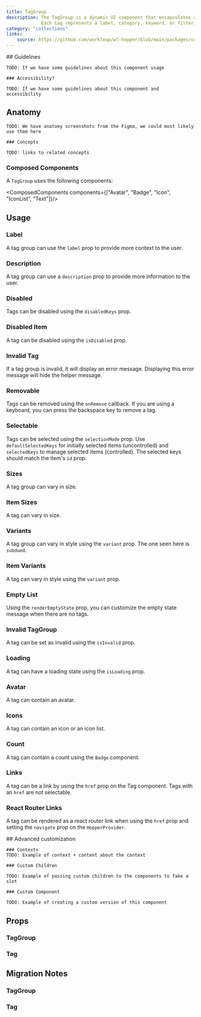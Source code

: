 ```yaml
---
title: TagGroup
description: The TagGroup is a dynamic UI component that encapsulates a collection of tags.
             Each tag represents a label, category, keyword, or filter, and can be used for various groupings
category: "collections"
links:
    source: https://github.com/workleap/wl-hopper/blob/main/packages/components/src/tag/src/TagGroup.tsx
---
```


<Example src="tag/docs/preview" />

<FeatureFlag flag="next">
    ## Guidelines

    TODO: If we have some guidelines about this component usage

    ### Accessibility?

    TODO: If we have some guidelines about this component and accessibility
</FeatureFlag>

## Anatomy

<FeatureFlag flag="rc">

    TODO: We have anatomy screenshots from the Figma, we could most likely use them here

    ### Concepts

    TODO: links to related concepts
</FeatureFlag>

### Composed Components

A `TagGroup` uses the following components:

<ComposedComponents components={["Avatar", "Badge", "Icon", "IconList", "Text"]}/>

## Usage

### Label

A tag group can use the `label` prop to provide more context to the user.

<Example src="tag/docs/tagGroup/label" />

### Description

A tag group can use a `description` prop to provide more information to the user.

<Example src="tag/docs/tagGroup/description" />

### Disabled

Tags can be disabled using the `disabledKeys` prop.

<Example src="tag/docs/tagGroup/disabled" />

### Disabled Item

A tag can be disabled using the `isDisabled` prop.

<Example src="tag/docs/tag/disabled" />

### Invalid Tag

If a tag group is invalid, it will display an error message. Displaying this error message will hide the helper message.

<Example src="tag/docs/tagGroup/invalid" />

### Removable

Tags can be removed using the `onRemove` callback.
If you are using a keyboard, you can press the backspace key to remove a tag.

<Example src="tag/docs/tagGroup/removable" />

### Selectable

Tags can be selected using the `selectionMode` prop.
Use `defaultSelectedKeys` for initially selected items (uncontrolled) and `selectedKeys` to manage selected items (controlled).
The selected keys should match the item's `id` prop.

<Example src="tag/docs/tagGroup/selectable" />

### Sizes

A tag group can vary in size.

<Example src="tag/docs/tagGroup/sizes" />

### Item Sizes

A tag can vary in size.

<Example src="tag/docs/tag/sizes" />

### Variants

A tag group can vary in style using the `variant` prop. The one seen here is `subdued`.

<Example src="tag/docs/tagGroup/variants" />

### Item Variants

A tag can vary in style using the `variant` prop.

<Example src="tag/docs/tag/variants" />

### Empty List

Using the `renderEmptyState` prop, you can customize the empty state message when there are no tags.

<Example src="tag/docs/tagGroup/empty" />

### Invalid TagGroup

A tag can be set as invalid using the `isInvalid` prop.

<Example src="tag/docs/tag/invalid" />

### Loading

A tag can have a loading state using the `isLoading` prop.

<Example src="tag/docs/tag/loading" />

### Avatar

A tag can contain an avatar.

<Example src="tag/docs/tag/avatar" />

### Icons

A tag can contain an icon or an icon list.

<Example src="tag/docs/tag/icons" />

### Count

A tag can contain a count using the `Badge` component.

<Example src="tag/docs/tag/count" />

### Links

A tag can be a link by using the `href` prop on the Tag component. Tags with an `href` are not selectable.

<Example src="tag/docs/tag/links" />

### React Router Links

A tag can be rendered as a react router link when using the `href` prop and setting the `navigate` prop on the `HopperProvider`.

<Example src="tag/docs/tag/reactRouterLinks" />

<FeatureFlag flag="next">
    ## Advanced customization

    ### Contexts
    TODO: Example of context + content about the context

    ### Custom Children

    TODO: Example of passing custom children to the components to fake a slot

    ### Custom Component

    TODO: Example of creating a custom version of this component
</FeatureFlag>

## Props

### TagGroup

<PropTable component="TagGroup" />

### Tag

<PropTable component="Tag" />

## Migration Notes

### TagGroup

<MigrateGuide src="tag/docs/migration-notes-tag-group" />

### Tag

<MigrateGuide src="tag/docs/migration-notes-tag" />

